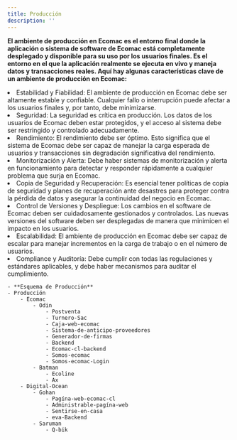 ```yaml
---
title: Producción
description: ''
---
```


**El ambiente de producción en Ecomac es el entorno final donde la aplicación o sistema de software de Ecomac está completamente desplegado y disponible para su uso por los usuarios finales. Es el entorno en el que la aplicación realmente se ejecuta en vivo y maneja datos y transacciones reales. Aquí hay algunas características clave de un ambiente de producción en Ecomac:**

<li><Badge text="Estabilidad y Fiabilidad">Estabilidad y Fiabilidad</Badge>: El ambiente de producción en Ecomac debe ser altamente estable y confiable. Cualquier fallo o interrupción puede afectar a los usuarios finales y, por tanto, debe minimizarse.</li>
<li><Badge text="Seguridad">Seguridad</Badge>: La seguridad es crítica en producción. Los datos de los usuarios de Ecomac deben estar protegidos, y el acceso al sistema debe ser restringido y controlado adecuadamente.</li>
<li><Badge text="Rendimiento">Rendimiento</Badge>: El rendimiento debe ser óptimo. Esto significa que el sistema de Ecomac debe ser capaz de manejar la carga esperada de usuarios y transacciones sin degradación significativa del rendimiento.</li>
<li><Badge text="Monitorización y Alerta">Monitorización y Alerta</Badge>: Debe haber sistemas de monitorización y alerta en funcionamiento para detectar y responder rápidamente a cualquier problema que surja en Ecomac.</li>
<li><Badge text="Copia de Seguridad y Recuperación">Copia de Seguridad y Recuperación</Badge>: Es esencial tener políticas de copia de seguridad y planes de recuperación ante desastres para proteger contra la pérdida de datos y asegurar la continuidad del negocio en Ecomac.</li>
<li><Badge text="Control de Versiones y Despliegue">Control de Versiones y Despliegue</Badge>: Los cambios en el software de Ecomac deben ser cuidadosamente gestionados y controlados. Las nuevas versiones del software deben ser desplegadas de manera que minimicen el impacto en los usuarios.</li>
<li><Badge text="Escalabilidad">Escalabilidad</Badge>: El ambiente de producción en Ecomac debe ser capaz de escalar para manejar incrementos en la carga de trabajo o en el número de usuarios.</li>
<li><Badge text="Compliance y Auditoría">Compliance y Auditoría</Badge>: Debe cumplir con todas las regulaciones y estándares aplicables, y debe haber mecanismos para auditar el cumplimiento.</li>

<FileTree>

    - **Esquema de Producción**
    - Producción
        - Ecomac 
            - Odin 
                - Postventa
                - Turnero-Sac 
                - Caja-web-ecomac
                - Sistema-de-anticipo-proveedores 
                - Generador-de-firmas 
                - Backend
                - Ecomac-cl-backend
                - Somos-ecomac
                - Somos-ecomac-Login
            - Batman
                - Ecoline
                - Ax
        - Digital-Ocean 
            - Gohan
                - Pagína-web-ecomac-cl
                - Administrable-pagína-web
                - Sentirse-en-casa
                - eva-Backend
            - Saruman
                - Q-bik

</FileTree>

